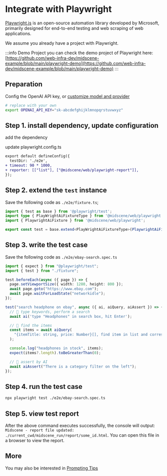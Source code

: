 # Integrate with Playwright


[Playwright.js](https://playwright.com/) is an open-source automation library developed by Microsoft, primarily designed for end-to-end testing and web scraping of web applications.

We assume you already have a project with Playwright.

:::info Demo Project
you can check the demo project of Playwright here: [https://github.com/web-infra-dev/midscene-example/blob/main/playwright-demo](https://github.com/web-infra-dev/midscene-example/blob/main/playwright-demo)
:::

## Preparation

Config the OpenAI API key, or [customize model and provider](./model-provider)

```bash
# replace with your own
export OPENAI_API_KEY="sk-abcdefghijklmnopqrstuvwxyz"
```

## Step 1. install dependency, update configuration

add the dependency

<PackageManagerTabs command="install @midscene/web --save-dev" />

update playwright.config.ts

```diff
export default defineConfig({
  testDir: './e2e',
+ timeout: 90 * 1000,
+ reporter: [["list"], ["@midscene/web/playwright-report"]],
});
```

## Step 2. extend the `test` instance

Save the following code as `./e2e/fixture.ts`;

```typescript
import { test as base } from '@playwright/test';
import type { PlayWrightAiFixtureType } from '@midscene/web/playwright';
import { PlaywrightAiFixture } from '@midscene/web/playwright';

export const test = base.extend<PlayWrightAiFixtureType>(PlaywrightAiFixture());
```

## Step 3. write the test case

Save the following code as `./e2e/ebay-search.spec.ts`

```typescript title="./e2e/ebay-search.spec.ts"
import { expect } from "@playwright/test";
import { test } from "./fixture";

test.beforeEach(async ({ page }) => {
  page.setViewportSize({ width: 1280, height: 800 });
  await page.goto("https://www.ebay.com");
  await page.waitForLoadState("networkidle");
});

test("search headphone on ebay", async ({ ai, aiQuery, aiAssert }) => {
  // 👀 type keywords, perform a search
  await ai('type "Headphones" in search box, hit Enter');

  // 👀 find the items
  const items = await aiQuery(
    "{itemTitle: string, price: Number}[], find item in list and corresponding price"
  );

  console.log("headphones in stock", items);
  expect(items?.length).toBeGreaterThan(0);

  // 👀 assert by AI
  await aiAssert("There is a category filter on the left");
});

```

## Step 4. run the test case

```bash
npx playwright test ./e2e/ebay-search.spec.ts
```

## Step 5. view test report

After the above command executes successfully, the console will output: `Midscene - report file updated: ./current_cwd/midscene_run/report/some_id.html`. You can open this file in a browser to view the report.

## More

You may also be interested in [Prompting Tips](./prompting-tips)